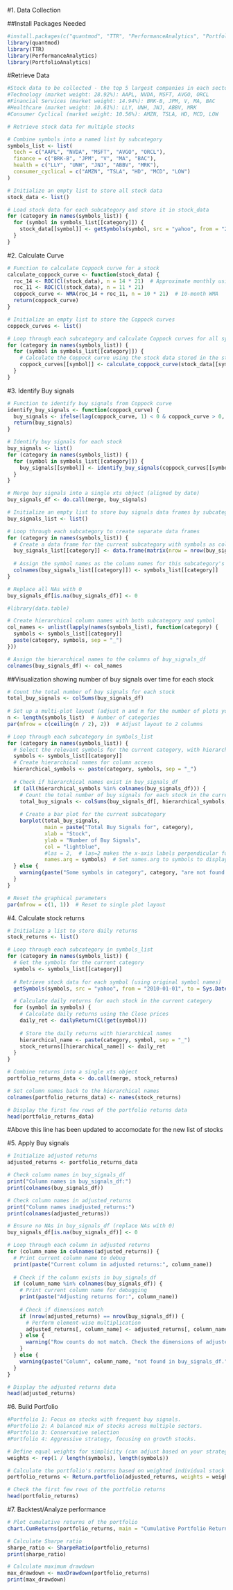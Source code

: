 #1. Data Collection

##Install Packages Needed
```r
#install.packages(c("quantmod", "TTR", "PerformanceAnalytics", "PortfolioAnalytics"))
library(quantmod)
library(TTR)
library(PerformanceAnalytics)
library(PortfolioAnalytics)

```

#Retrieve Data
```r
#Stock data to be collected - the top 5 largest companies in each sector
#Technology (market weight: 28.92%): AAPL, NVDA, MSFT, AVGO, ORCL
#Financial Services (market weight: 14.94%): BRK-B, JPM, V, MA, BAC
#Healthcare (market weight: 10.61%): LLY, UNH, JNJ, ABBV, MRK
#Consumer Cyclical (market weight: 10.56%): AMZN, TSLA, HD, MCD, LOW
```

```r
# Retrieve stock data for multiple stocks

# Combine symbols into a named list by subcategory
symbols_list <- list(
  tech = c("AAPL", "NVDA", "MSFT", "AVGO", "ORCL"),
  finance = c("BRK-B", "JPM", "V", "MA", "BAC"),
  health = c("LLY", "UNH", "JNJ", "ABBV", "MRK"),
  consumer_cyclical = c("AMZN", "TSLA", "HD", "MCD", "LOW")
)

# Initialize an empty list to store all stock data
stock_data <- list()

# Load stock data for each subcategory and store it in stock_data
for (category in names(symbols_list)) {
  for (symbol in symbols_list[[category]]) {
    stock_data[[symbol]] <- getSymbols(symbol, src = "yahoo", from = "2010-01-01", to = Sys.Date(), auto.assign = FALSE)
  }
}

```

#2. Calculate Curve

```r
# Function to calculate Coppock curve for a stock
calculate_coppock_curve <- function(stock_data) {
  roc_14 <- ROC(Cl(stock_data), n = 14 * 21)  # Approximate monthly using 21 trading days
  roc_11 <- ROC(Cl(stock_data), n = 11 * 21)
  coppock_curve <- WMA(roc_14 + roc_11, n = 10 * 21)  # 10-month WMA
  return(coppock_curve)
}

# Initialize an empty list to store the Coppock curves
coppock_curves <- list()

# Loop through each subcategory and calculate Coppock curves for all symbols
for (category in names(symbols_list)) {
  for (symbol in symbols_list[[category]]) {
    # Calculate the Coppock curve using the stock data stored in the stock_data list
    coppock_curves[[symbol]] <- calculate_coppock_curve(stock_data[[symbol]])
  }
}

```

#3. Identify Buy signals

```r
# Function to identify buy signals from Coppock curve
identify_buy_signals <- function(coppock_curve) {
  buy_signals <- ifelse(lag(coppock_curve, 1) < 0 & coppock_curve > 0, 1, 0)
  return(buy_signals)
}

# Identify buy signals for each stock
buy_signals <- list()
for (category in names(symbols_list)) {
  for (symbol in symbols_list[[category]]) {
    buy_signals[[symbol]] <- identify_buy_signals(coppock_curves[[symbol]])
  }
}

# Merge buy signals into a single xts object (aligned by date)
buy_signals_df <- do.call(merge, buy_signals)
```

```r
# Initialize an empty list to store buy signals data frames by subcategory
buy_signals_list <- list()

# Loop through each subcategory to create separate data frames
for (category in names(symbols_list)) {
  # Create a data frame for the current subcategory with symbols as columns
  buy_signals_list[[category]] <- data.frame(matrix(nrow = nrow(buy_signals_df), ncol = length(symbols_list[[category]])))
  
  # Assign the symbol names as the column names for this subcategory's data frame
  colnames(buy_signals_list[[category]]) <- symbols_list[[category]]
}

# Replace all NAs with 0
buy_signals_df[is.na(buy_signals_df)] <- 0

#library(data.table)

# Create hierarchical column names with both subcategory and symbol
col_names <- unlist(lapply(names(symbols_list), function(category) {
  symbols <- symbols_list[[category]]
  paste(category, symbols, sep = "_")
}))

# Assign the hierarchical names to the columns of buy_signals_df
colnames(buy_signals_df) <- col_names
```



##Visualization showing number of buy signals over time for each stock
```r
# Count the total number of buy signals for each stock
total_buy_signals <- colSums(buy_signals_df)
  
# Set up a multi-plot layout (adjust n and m for the number of plots you want)
n <- length(symbols_list)  # Number of categories
par(mfrow = c(ceiling(n / 2), 2))  # Adjust layout to 2 columns

# Loop through each subcategory in symbols_list
for (category in names(symbols_list)) {
  # Select the relevant symbols for the current category, with hierarchical names
  symbols <- symbols_list[[category]]
  # Create hierarchical names for column access
  hierarchical_symbols <- paste(category, symbols, sep = "_")
  
  # Check if hierarchical names exist in buy_signals_df
  if (all(hierarchical_symbols %in% colnames(buy_signals_df))) {
    # Count the total number of buy signals for each stock in the current subcategory
    total_buy_signals <- colSums(buy_signals_df[, hierarchical_symbols, drop = FALSE])
    
    # Create a bar plot for the current subcategory
    barplot(total_buy_signals, 
            main = paste("Total Buy Signals for", category),
            xlab = "Stock",
            ylab = "Number of Buy Signals",
            col = "lightblue",
            #las = 2,  # las=2 makes the x-axis labels perpendicular for better readability
            names.arg = symbols)  # Set names.arg to symbols to display only the stock symbols
  } else {
    warning(paste("Some symbols in category", category, "are not found in the dataframe."))
  }
}

# Reset the graphical parameters
par(mfrow = c(1, 1))  # Reset to single plot layout
```


#4. Calculate stock returns
```r
# Initialize a list to store daily returns
stock_returns <- list()

# Loop through each subcategory in symbols_list
for (category in names(symbols_list)) {
  # Get the symbols for the current category
  symbols <- symbols_list[[category]]
  
  # Retrieve stock data for each symbol (using original symbol names)
  getSymbols(symbols, src = "yahoo", from = "2010-01-01", to = Sys.Date(), auto.assign = TRUE)

  # Calculate daily returns for each stock in the current category
  for (symbol in symbols) {
    # Calculate daily returns using the Close prices
    daily_ret <- dailyReturn(Cl(get(symbol)))
    
    # Store the daily returns with hierarchical names
    hierarchical_name <- paste(category, symbol, sep = "_")
    stock_returns[[hierarchical_name]] <- daily_ret
  }
}

# Combine returns into a single xts object
portfolio_returns_data <- do.call(merge, stock_returns)

# Set column names back to the hierarchical names
colnames(portfolio_returns_data) <- names(stock_returns)

# Display the first few rows of the portfolio returns data
head(portfolio_returns_data)
```

#Above this line has been updated to accomodate for the new list of stocks

#5. Apply Buy signals

```r
# Initialize adjusted returns
adjusted_returns <- portfolio_returns_data

# Check column names in buy_signals_df
print("Column names in buy_signals_df:")
print(colnames(buy_signals_df))

# Check column names in adjusted_returns
print("Column names inadjusted_returns:")
print(colnames(adjusted_returns))

# Ensure no NAs in buy_signals_df (replace NAs with 0)
buy_signals_df[is.na(buy_signals_df)] <- 0

# Loop through each column in adjusted returns
for (column_name in colnames(adjusted_returns)) {
  # Print current column name to debug
  print(paste("Current column in adjusted returns:", column_name))
  
  # Check if the column exists in buy_signals_df
  if (column_name %in% colnames(buy_signals_df)) {
    # Print current column name for debugging
    print(paste("Adjusting returns for:", column_name))
    
    # Check if dimensions match
    if (nrow(adjusted_returns) == nrow(buy_signals_df)) {
      # Perform element-wise multiplication
      adjusted_returns[, column_name] <- adjusted_returns[, column_name] * buy_signals_df[[column_name]]
    } else {
      warning("Row counts do not match. Check the dimensions of adjusted_returns and buy_signals_df.")
    }
  } else {
    warning(paste("Column", column_name, "not found in buy_signals_df."))
  }
}

# Display the adjusted returns data
head(adjusted_returns)
```

#6. Build Portfolio
```r
#Portfolio 1: Focus on stocks with frequent buy signals.
#Portfolio 2: A balanced mix of stocks across multiple sectors.
#Portfolio 3: Conservative selection 
#Portfolio 4: Aggressive strategy, focusing on growth stocks.

```

```r
# Define equal weights for simplicity (can adjust based on your strategy)
weights <- rep(1 / length(symbols), length(symbols))

# Calculate the portfolio's returns based on weighted individual stock returns
portfolio_returns <- Return.portfolio(adjusted_returns, weights = weights)

# Check the first few rows of the portfolio returns
head(portfolio_returns)

```

#7. Backtest/Analyze performance

```r
# Plot cumulative returns of the portfolio
chart.CumReturns(portfolio_returns, main = "Cumulative Portfolio Returns", legend.loc = "bottomleft")

# Calculate Sharpe ratio
sharpe_ratio <- SharpeRatio(portfolio_returns)
print(sharpe_ratio)

# Calculate maximum drawdown
max_drawdown <- maxDrawdown(portfolio_returns)
print(max_drawdown)

```
